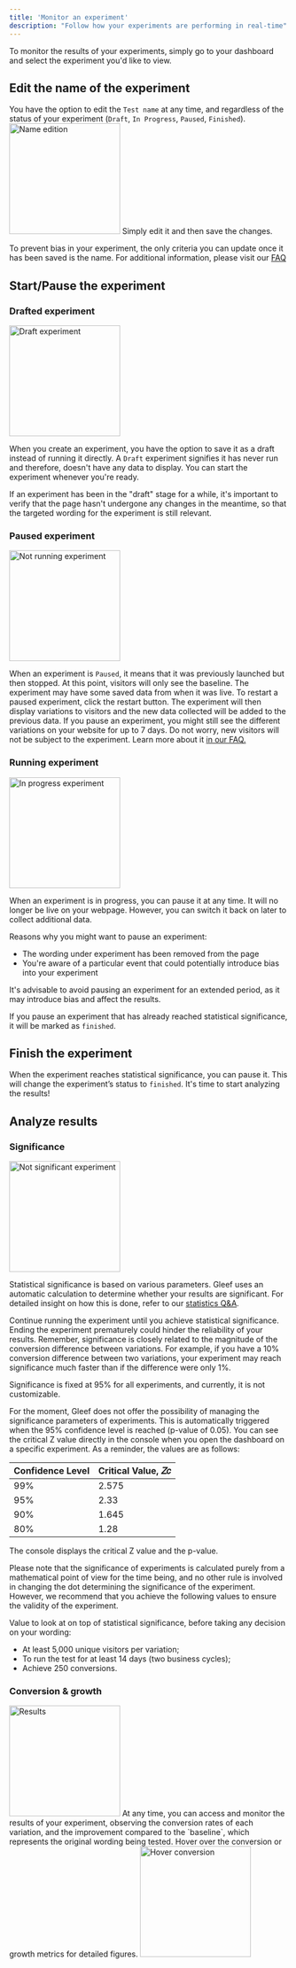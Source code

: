 ```yaml
---
title: 'Monitor an experiment'
description: "Follow how your experiments are performing in real-time"
---
```


To monitor the results of your experiments, simply go to your dashboard and select the experiment you'd like to view.

## Edit the name of the experiment
You have the option to edit the `Test name` at any time, and regardless of the status of your experiment (`Draft`, `In Progress`, `Paused`, `Finished`).
<img width="200" src="/images/monitor_details.png" alt="Name edition"/>
Simply edit it and then save the changes.

<Note>To prevent bias in your experiment, the only criteria you can update once it has been saved is the name. For additional information, please visit our [FAQ](/Q&A/QA)</Note>

## Start/Pause the experiment
### Drafted experiment
<img width="200" src="/images/monitor_draft.png" alt="Draft experiment"/>

When you create an experiment, you have the option to save it as a draft instead of running it directly. A `Draft` experiment signifies it has never run and therefore, doesn't have any data to display. You can start the experiment whenever you're ready.

<Warning>If an experiment has been in the "draft" stage for a while, it's important to verify that the page hasn't undergone any changes in the meantime, so that the targeted wording for the experiment is still relevant.</Warning>

### Paused experiment
<img width="200" src="/images/monitor_paused.png" alt="Not running experiment"/>

When an experiment is `Paused`, it means that it was previously launched but then stopped. At this point, visitors will only see the baseline. The experiment may have some saved data from when it was live. To restart a paused experiment, click the restart button. The experiment will then display variations to visitors and the new data collected will be added to the previous data.
<Note>If you pause an experiment, you might still see the different variations on your website for up to 7 days. Do not worry, new visitors will not be subject to the experiment. Learn more about it [in our FAQ.](/Q&A/trouble-shooting#i-have-paused-an-experiment-but-still-see-live-variations-on-my-website-why)</Note>

### Running experiment
<img width="200" src="/images/monitor_running.png" alt="In progress experiment"/>

When an experiment is in progress, you can pause it at any time. It will no longer be live on your webpage. However, you can switch it back on later to collect additional data.

Reasons why you might want to pause an experiment:

- The wording under experiment has been removed from the page
- You're aware of a particular event that could potentially introduce bias into your experiment

<Warning>It's advisable to avoid pausing an experiment for an extended period, as it may introduce bias and affect the results.</Warning>

If you pause an experiment that has already reached statistical significance, it will be marked as `finished`.


## Finish the experiment
When the experiment reaches statistical significance, you can pause it. This will change the experiment’s status to `finished`. It's time to start analyzing the results!


## Analyze results
### Significance
<img width="200" src="/images/monitor_not-significant.png" alt="Not significant experiment"/>

Statistical significance is based on various parameters. Gleef uses an automatic calculation to determine whether your results are significant.
For detailed insight on how this is done, refer to our [statistics Q&A](/Q&A/statistics-data).

Continue running the experiment until you achieve statistical significance. Ending the experiment prematurely could hinder the reliability of your results. Remember, significance is closely related to the magnitude of the conversion difference between variations.
For example, if you have a 10% conversion difference between two variations, your experiment may reach significance much faster than if the difference were only 1%.

<Note>Significance is fixed at 95% for all experiments, and currently, it is not customizable.</Note>

For the moment, Gleef does not offer the possibility of managing the significance parameters of experiments. This is automatically triggered when the 95% confidence level is reached (p-value of 0.05). You can see the critical Z value directly in the console when you open the dashboard on a specific experiment. As a reminder, the values are as follows:

| Confidence Level | Critical Value, 𝑍𝑐 |
| -------- | -------------------------- |
| 99%      | 2.575                      |
| 95%      | 2.33                       |
| 90%      | 1.645                      |
| 80%      | 1.28                       |

The console displays the critical Z value and the p-value.

<Tip>Please note that the significance of experiments is calculated purely from a mathematical point of view for the time being, and no other rule is involved in changing the dot determining the significance of the experiment.
However, we recommend that you achieve the following values to ensure the validity of the experiment.</Tip>

Value to look at on top of statistical significance, before taking any decision on your wording:
- At least 5,000 unique visitors per variation;
- To run the test for at least 14 days (two business cycles);
- Achieve 250 conversions.

### Conversion & growth
<img width="200" src="/images/monitor_results.png" alt="Results"/>
At any time, you can access and monitor the results of your experiment, observing the conversion rates of each variation, and the improvement compared to the `baseline`, which represents the original wording being tested.

<Tip>
    Hover over the conversion or growth metrics for detailed figures.
    <img width="200" src="/images/monitor_hover.png" alt="Hover conversion"/>
</Tip>